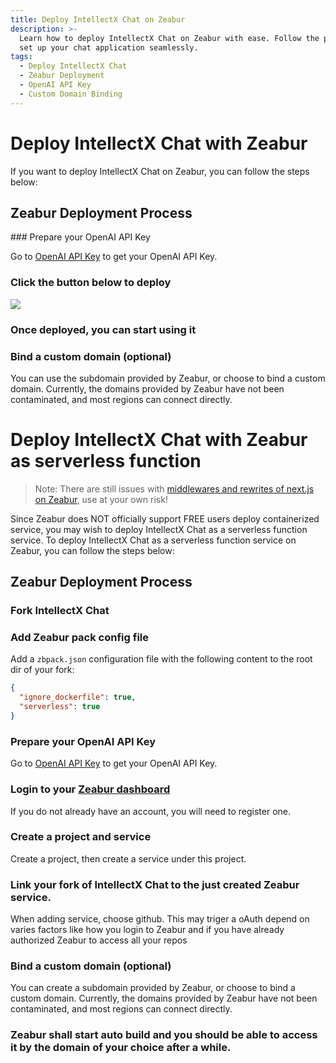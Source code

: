 ```yaml
---
title: Deploy IntellectX Chat on Zeabur
description: >-
  Learn how to deploy IntellectX Chat on Zeabur with ease. Follow the provided steps to
  set up your chat application seamlessly.
tags:
  - Deploy IntellectX Chat
  - Zeabur Deployment
  - OpenAI API Key
  - Custom Domain Binding
---
```


# Deploy IntellectX Chat with Zeabur

If you want to deploy IntellectX Chat on Zeabur, you can follow the steps below:

## Zeabur Deployment Process

<Steps>
  ### Prepare your OpenAI API Key

Go to [OpenAI API Key](https://platform.openai.com/account/api-keys) to get your OpenAI API Key.

### Click the button below to deploy

[![][deploy-button-image]][deploy-link]

### Once deployed, you can start using it

### Bind a custom domain (optional)

You can use the subdomain provided by Zeabur, or choose to bind a custom domain. Currently, the domains provided by Zeabur have not been contaminated, and most regions can connect directly.

</Steps>

[deploy-button-image]: https://zeabur.com/button.svg
[deploy-link]: https://zeabur.com/templates/VZGGTI

# Deploy IntellectX Chat with Zeabur as serverless function

> Note: There are still issues with [middlewares and rewrites of next.js on Zeabur](https://github.com/lobehub/lobe-chat/pull/2775?notification_referrer_id=NT_kwDOAdi2DrQxMDkyODQ4MDc2NTozMDk3OTU5OA#issuecomment-2146713899), use at your own risk!

Since Zeabur does NOT officially support FREE users deploy containerized service, you may wish to deploy IntellectX Chat as a serverless function service. To deploy IntellectX Chat as a serverless function service on Zeabur, you can follow the steps below:

## Zeabur Deployment Process

<Steps>

### Fork IntellectX Chat

### Add Zeabur pack config file

Add a `zbpack.json` configuration file with the following content to the root dir of your fork:

```json
{
  "ignore_dockerfile": true,
  "serverless": true
}
```

### Prepare your OpenAI API Key

Go to [OpenAI API Key](https://platform.openai.com/account/api-keys) to get your OpenAI API Key.

### Login to your [Zeabur dashboard](https://dash.zeabur.com)

If you do not already have an account, you will need to register one.

### Create a project and service

Create a project, then create a service under this project.

### Link your fork of IntellectX Chat to the just created Zeabur service.

When adding service, choose github. This may triger a oAuth depend on varies factors like how you login to Zeabur and if you have already authorized Zeabur to access all your repos

### Bind a custom domain (optional)

You can create a subdomain provided by Zeabur, or choose to bind a custom domain. Currently, the domains provided by Zeabur have not been contaminated, and most regions can connect directly.

### Zeabur shall start auto build and you should be able to access it by the domain of your choice after a while.

</Steps>
